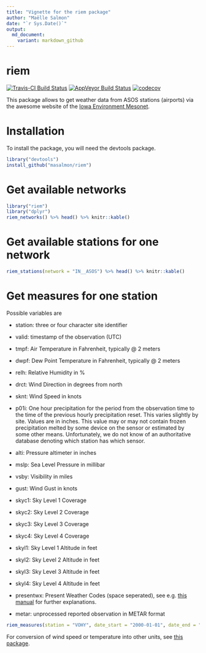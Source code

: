 ```yaml
---
title: "Vignette for the riem package"
author: "Maëlle Salmon"
date: "`r Sys.Date()`"
output:
  md_document:
    variant: markdown_github
---
```

riem
=============

[![Travis-CI Build Status](https://travis-ci.org/masalmon/riem.svg?branch=master)](https://travis-ci.org/masalmon/riem)
[![AppVeyor Build Status](https://ci.appveyor.com/api/projects/status/github/masalmon/riem?branch=master&svg=true)](https://ci.appveyor.com/project/masalmon/riem)
[![codecov](https://codecov.io/gh/masalmon/riem/branch/master/graph/badge.svg)](https://codecov.io/gh/masalmon/riem)


This package allows to get weather data from ASOS stations (airports) via the awesome website of the [Iowa Environment Mesonet](https://mesonet.agron.iastate.edu/request/download.phtml?network=IN__ASOS).


# Installation

To install the package, you will need the devtools package.

```r
library("devtools")
install_github("masalmon/riem")

```

# Get available networks

```r
library("riem")
library("dplyr")
riem_networks() %>% head() %>% knitr::kable()
```

# Get available stations for one network

```r
riem_stations(network = "IN__ASOS") %>% head() %>% knitr::kable()
```


# Get measures for one station

Possible variables are

* station: three or four character site identifier

* valid: timestamp of the observation (UTC)

* tmpf: Air Temperature in Fahrenheit, typically @ 2 meters

* dwpf: Dew Point Temperature in Fahrenheit, typically @ 2 meters

* relh: Relative Humidity in \%

* drct: Wind Direction in degrees from north

* sknt: Wind Speed in knots

* p01i: One hour precipitation for the period from the observation time to the time of the previous hourly precipitation reset. This varies slightly by site. Values are in inches. This value may or may not contain frozen precipitation melted by some device on the sensor or estimated by some other means. Unfortunately, we do not know of an authoritative database denoting which station has which sensor.

* alti: Pressure altimeter in inches

* mslp: Sea Level Pressure in millibar

* vsby: Visibility in miles

* gust: Wind Gust in knots

* skyc1: Sky Level 1 Coverage

* skyc2: Sky Level 2 Coverage

* skyc3: Sky Level 3 Coverage

* skyc4: Sky Level 4 Coverage

* skyl1: Sky Level 1 Altitude in feet

* skyl2: Sky Level 2 Altitude in feet

* skyl3: Sky Level 3 Altitude in feet

* skyl4: Sky Level 4 Altitude in feet

* presentwx: Present Weather Codes (space seperated), see e.g. [this manual](http://www.ofcm.gov/fmh-1/pdf/H-CH8.pdf) for further explanations.

* metar: unprocessed reported observation in METAR format

```r
riem_measures(station = "VOHY", date_start = "2000-01-01", date_end = "2016-04-22") %>% head() %>% knitr::kable()
```

For conversion of wind speed or temperature into other units, see [this package](https://github.com/geanders/weathermetrics/).
